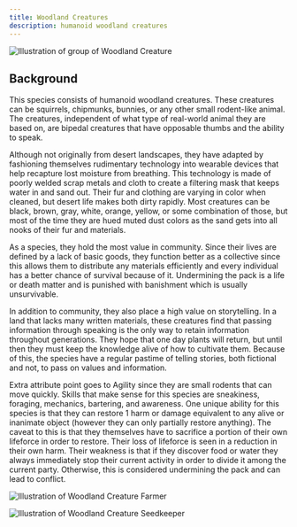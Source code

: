 ```yaml
---
title: Woodland Creatures
description: humanoid woodland creatures
---
```


![Illustration of group of Woodland Creature](../../../assets/gronn-verden/woodland-creatures.jpg)

## Background
This species consists of humanoid woodland creatures. These creatures can be squirrels, chipmunks, bunnies, or any other small rodent-like animal. The creatures, independent of what type of real-world animal they are based on, are bipedal creatures that have opposable thumbs and the ability to speak.

Although not originally from desert landscapes, they have adapted by fashioning themselves rudimentary technology into wearable devices that help recapture lost moisture from breathing. This technology is made of poorly welded scrap metals and cloth to create a filtering mask that keeps water in and sand out. Their fur and clothing are varying in color when cleaned, but desert life makes both dirty rapidly. Most creatures can be black, brown, gray, white, orange, yellow, or some combination of those, but most of the time they are hued muted dust colors as the sand gets into all nooks of their fur and materials.

As a species, they hold the most value in community. Since their lives are defined by a lack of basic goods, they function better as a collective since this allows them to distribute any materials efficiently and every individual has a better chance of survival because of it. Undermining the pack is a life or death matter and is punished with banishment which is usually unsurvivable.

In addition to community, they also place a high value on storytelling. In a land that lacks many written materials, these creatures find that passing information through speaking is the only way to retain information throughout generations. They hope that one day plants will return, but until then they must keep the knowledge alive of how to cultivate them. Because of this, the species have a regular pastime of telling stories, both fictional and not, to pass on values and information.

Extra attribute point goes to Agility since they are small rodents that can move quickly. Skills that make sense for this species are sneakiness, foraging, mechanics, bartering, and awareness. One unique ability for this species is that they can restore 1 harm or damage equivalent to any alive or inanimate object (however they can only partially restore anything). The caveat to this is that they themselves have to sacrifice a portion of their own lifeforce in order to restore. Their loss of lifeforce is seen in a reduction in their own harm. Their weakness is that if they discover food or water they always immediately stop their current activity in order to divide it among the current party. Otherwise, this is considered undermining the pack and can lead to conflict.

![Illustration of Woodland Creature Farmer](../../../assets/gronn-verden/woodland-farmer.jpg)

![Illustration of Woodland Creature Seedkeeper](../../../assets/gronn-verden/woodland-seedkeeper.jpg)